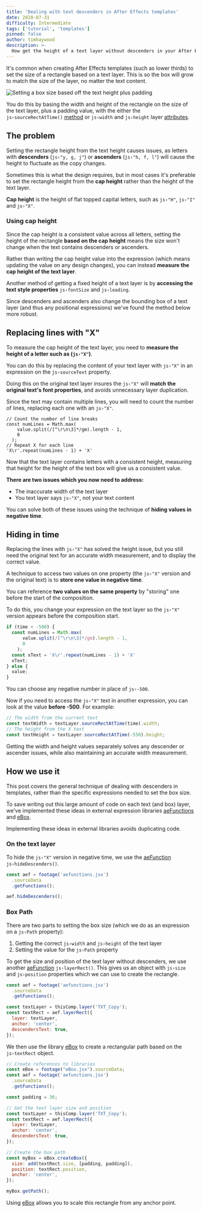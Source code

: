 ```yaml
---
title: 'Dealing with text descenders in After Effects templates'
date: 2020-07-31
difficulty: Intermediate
tags: ['tutorial', 'templates']
pinned: false
author: timhaywood
description: >-
  How get the height of a text layer without descenders in your After Effects templates, using expressions.
---
```



It's common when creating After Effects templates (such as lower thirds) to set the size of a rectangle based on a text layer. This is so the box will grow to match the size of the layer, no matter the text content.

![Setting a box size based off the text height plus padding](text-template-padding.png)

<Inform>

You do this by basing the width and height of the rectangle on the size of the text layer, plus a padding value, with the either the `js›sourceRectAtTime()` [method](/blog/basics-native-methods) or `js›width` and `js›height` layer [attributes](/blog/basics-native-attributes).

</Inform>

## The problem

Setting the rectangle height from the text height causes issues, as letters with **descenders** (`js›"y, g, j"`) or **ascenders** (`js›"h, f, l"`) will cause the height to fluctuate as the copy changes.

<LocalVideo videoName="box-size-from-text-height" title="Box height fluctuations when using the text height"/>

Sometimes this is what the design requires, but in most cases it's preferable to set the rectangle height from the **cap height** rather than the height of the text layer.

<Inform>

**Cap height** is the height of flat topped capital letters, such as `js›"H"`, `js›"I"` and `js›"X"`.

</Inform>

### Using cap height

Since the cap height is a consistent value across all letters, setting the height of the rectangle **based on the cap height** means the size won't change when the text contains descenders or ascenders.

<LocalVideo videoName="box-size-from-cap-height" title="Consistent box height when using the cap height, not layer height"/>

Rather than writing the cap height value into the expression (which means updating the value on any design changes), you can instead **measure the cap height of the text layer**.

<Note>

Another method of getting a fixed height of a text layer is by **accessing the text style properties** `js›fontSize` and `js›leading`.

Since descenders and ascenders also change the bounding box of a text layer (and thus any positional expressions) we've found the method below more robust.

</Note>

## Replacing lines with "X"

To measure the cap height of the text layer, you need to **measure the height of a letter such as (`js›"X"`)**.

You can do this by replacing the content of your text layer with `js›"X"` in an expression on the `js›sourceText` property.

<Inform>

Doing this on the original text layer insures the `js›"X"` will **match the original text's font properties**, and avoids unnecessary layer duplication.

</Inform>

Since the text may contain multiple lines, you will need to count the number of lines, replacing each one with an `js›"X"`.

```js{7}
// Count the number of line breaks
const numLines = Math.max(
    value.split(/[^\r\n\3]*/gm).length - 1,
    0
  );
// Repeat X for each line
'X\r'.repeat(numLines - 1) + 'X'
```

Now that the text layer contains letters with a consistent height, measuring that height for the height of the text box will give us a consistent value.

**There are two issues which you now need to address:**

- The inaccurate width of the text layer
- You text layer says `js›"X"`, not your text content

You can solve both of these issues using the technique of **hiding values in negative time**.

## Hiding in time

Replacing the lines with `js›"X"` has solved the height issue, but you still need the original text for an accurate width measurement, and to display the correct value.

A technique to access two values on one property (the `js›"X"` version and the original text) is to **store one value in negative time**.

<Inform>

You can reference **two values on the same property** by "storing" one before the start of the composition.

</Inform>

To do this, you change your expression on the text layer so the `js›"X"` version appears before the composition start.

```js
if (time < -500) {
  const numLines = Math.max(
      value.split(/[^\r\n\3]*/gm).length - 1,
      0
    );
  const xText = 'X\r'.repeat(numLines - 1) + 'X'
  xText;
} else {
  value;
}
```

<Note>

You can choose any negative number in place of `js›-500`.

</Note>

Now if you need to access the `js›"X"` text in another expression, you can look at the value **before -500**. For example:

```js
// The width from the current text
const textWidth = textLayer.sourceRectAtTime(time).width;
// The height from the X text
const textHeight = textLayer.sourceRectAtTime(-550).height;
```

Getting the width and height values separately solves any descender or ascender issues, while also maintaining an accurate width measurement.

<LocalVideo videoName="multiple-lines" title="Correct padding with multiple lines"/>

## How we use it

This post covers the general technique of dealing with descenders in templates, rather than the specific expressions needed to set the box size.

To save writing out this large amount of code on each text (and box) layer, we've implemented these ideas in external expression libraries [aeFunctions](/blog/using-aefunctions) and [eBox](https://github.com/motiondeveloper/ebox).

<Inform>

Implementing these ideas in external libraries avoids duplicating code.

</Inform>

### On the text layer

To hide the `js›"X"` version in negative time, we use the [aeFunction](/blog/using-aefunctions) `js›hideDescenders()`.

```js
const aef = footage('aefunctions.jsx')
  .sourceData
  .getFunctions();

aef.hideDescenders();
```

### Box Path

There are two parts to setting the box size (which we do as an expression on a `js›Path` property):

1. Getting the correct `js›width` and `js›height` of the text layer
2. Setting the value for the `js›Path` property

To get the size and position of the text layer without descenders, we use another [aeFunction](/blog/using-aefunctions) `js›layerRect()`. This gives us an object with `js›size` and `js›position` properties which we can use to create the rectangle.

```js
const aef = footage('aefunctions.jsx')
  .sourceData
  .getFunctions();

const textLayer = thisComp.layer('TXT_Copy');
const textRect = aef.layerRect({
  layer: textLayer,
  anchor: 'center',
  descendersText: true,
});
```

We then use the library [eBox](https://github.com/motiondeveloper/ebox) to create a rectangular path based on the `js›textRect` object.

```js
// Create references to libraries
const eBox = footage("eBox.jsx").sourceData;
const aef = footage('aefunctions.jsx')
  .sourceData
  .getFunctions();

const padding = 36;

// Get the text layer size and position
const textLayer = thisComp.layer('TXT_Copy');
const textRect = aef.layerRect({
  layer: textLayer,
  anchor: 'center',
  descendersText: true,
});

// Create the box path
const myBox = eBox.createBox({
  size: add(textRect.size, [padding, padding]),
  position: textRect.position,
  anchor: 'center',
});

myBox.getPath();
```

Using [eBox](https://github.com/motiondeveloper/ebox) allows you to scale this rectangle from any anchor point.